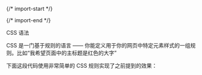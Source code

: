 
{/* import-start */}
  
{/* import-end */}
   
<STitle>
CSS 语法
</STitle>

CSS 是一门基于规则的语言 —— 你能定义用于你的网页中特定元素样式的一组规则。比如“我希望页面中的主标题是红色的大字”

下面这段代码使用非常简单的 CSS 规则实现了之前提到的效果：
